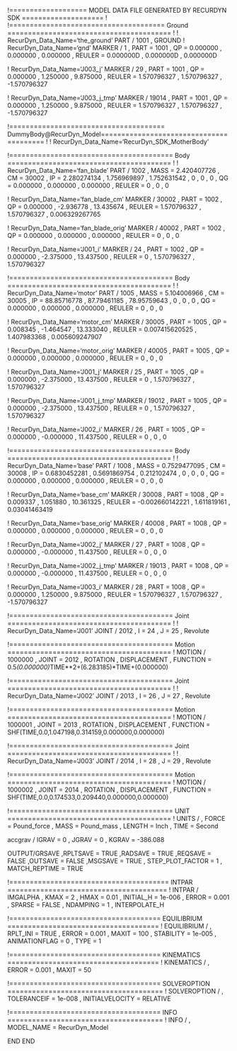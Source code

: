 !=================== MODEL DATA FILE GENERATED BY RECURDYN SDK ====================
!
!====================================== Ground ========================================
!
!                         RecurDyn_Data_Name='the_ground'
PART / 1001 , GROUND
!                         RecurDyn_Data_Name='gnd'
MARKER / 1
, PART = 1001
, QP = 0.000000 , 0.000000 , 0.000000
, REULER = 0.000000D , 0.000000D , 0.000000D
 
 


!                         RecurDyn_Data_Name='J003_j'
MARKER / 29
, PART = 1001
, QP = 0.000000 , 1.250000 , 9.875000
, REULER = 1.570796327 , 1.570796327 , -1.570796327
 
 
!                         RecurDyn_Data_Name='J003_j_tmp'
MARKER / 19014
, PART = 1001
, QP = 0.000000 , 1.250000 , 9.875000
, REULER = 1.570796327 , 1.570796327 , -1.570796327
 
 
!====================================== DummyBody@RecurDyn_Model========================================
!
!                         RecurDyn_Data_Name='RecurDyn_SDK_MotherBody'


!======================================== Body ========================================
!
!                         RecurDyn_Data_Name='fan_blade'
PART / 1002
, MASS = 2.420407726
, CM = 30002
, IP = 2.280274134 , 1.756969897 , 1.752631542
, 0 , 0 , 0
, QG = 0.000000 , 0.000000 , 0.000000
, REULER = 0 , 0 , 0
 
 
!                         RecurDyn_Data_Name='fan_blade_cm'
MARKER / 30002
, PART = 1002
, QP = 0.000000 , -2.936778 , 13.435674
, REULER = 1.570796327 , 1.570796327 , 0.006329267765
 
 
!                         RecurDyn_Data_Name='fan_blade_orig'
MARKER / 40002
, PART = 1002
, QP = 0.000000 , 0.000000 , 0.000000
, REULER = 0 , 0 , 0
 
 
!                         RecurDyn_Data_Name='J001_i'
MARKER / 24
, PART = 1002
, QP = 0.000000 , -2.375000 , 13.437500
, REULER = 0 , 1.570796327 , 1.570796327
 
 
!======================================== Body ========================================
!
!                         RecurDyn_Data_Name='motor'
PART / 1005
, MASS = 5.104006966
, CM = 30005
, IP = 88.85716778 , 87.79461185 , 78.95759643
, 0 , 0 , 0
, QG = 0.000000 , 0.000000 , 0.000000
, REULER = 0 , 0 , 0
 
 
!                         RecurDyn_Data_Name='motor_cm'
MARKER / 30005
, PART = 1005
, QP = 0.008345 , -1.464547 , 13.333040
, REULER = 0.007415620525 , 1.407983368 , 0.005609247907
 
 
!                         RecurDyn_Data_Name='motor_orig'
MARKER / 40005
, PART = 1005
, QP = 0.000000 , 0.000000 , 0.000000
, REULER = 0 , 0 , 0
 
 
!                         RecurDyn_Data_Name='J001_j'
MARKER / 25
, PART = 1005
, QP = 0.000000 , -2.375000 , 13.437500
, REULER = 0 , 1.570796327 , 1.570796327
 
 
!                         RecurDyn_Data_Name='J001_j_tmp'
MARKER / 19012
, PART = 1005
, QP = 0.000000 , -2.375000 , 13.437500
, REULER = 0 , 1.570796327 , 1.570796327
 
 
!                         RecurDyn_Data_Name='J002_i'
MARKER / 26
, PART = 1005
, QP = 0.000000 , -0.000000 , 11.437500
, REULER = 0 , 0 , 0
 
 
!======================================== Body ========================================
!
!                         RecurDyn_Data_Name='base'
PART / 1008
, MASS = 0.7529477095
, CM = 30008
, IP = 0.6830452281 , 0.5691869754 , 0.212102474
, 0 , 0 , 0
, QG = 0.000000 , 0.000000 , 0.000000
, REULER = 0 , 0 , 0
 
 
!                         RecurDyn_Data_Name='base_cm'
MARKER / 30008
, PART = 1008
, QP = 0.009337 , 1.051880 , 10.361325
, REULER = -0.002660142221 , 1.611819161 , 0.03041463419
 
 
!                         RecurDyn_Data_Name='base_orig'
MARKER / 40008
, PART = 1008
, QP = 0.000000 , 0.000000 , 0.000000
, REULER = 0 , 0 , 0
 
 
!                         RecurDyn_Data_Name='J002_j'
MARKER / 27
, PART = 1008
, QP = 0.000000 , -0.000000 , 11.437500
, REULER = 0 , 0 , 0
 
 
!                         RecurDyn_Data_Name='J002_j_tmp'
MARKER / 19013
, PART = 1008
, QP = 0.000000 , -0.000000 , 11.437500
, REULER = 0 , 0 , 0
 
 
!                         RecurDyn_Data_Name='J003_i'
MARKER / 28
, PART = 1008
, QP = 0.000000 , 1.250000 , 9.875000
, REULER = 1.570796327 , 1.570796327 , -1.570796327
 
 
!======================================== Joint ========================================
!
!                         RecurDyn_Data_Name='J001'
JOINT / 2012
, I = 24
, J = 25
, Revolute
 
 
!======================================== Motion ========================================
!
MOTION / 1000000
, JOINT = 2012
, ROTATION 
, DISPLACEMENT 
, FUNCTION = 0.5*(0.000000)*TIME**2+(6.283185)*TIME+(0.000000)\
 
 
!======================================== Joint ========================================
!
!                         RecurDyn_Data_Name='J002'
JOINT / 2013
, I = 26
, J = 27
, Revolute
 
 
!======================================== Motion ========================================
!
MOTION / 1000001
, JOINT = 2013
, ROTATION 
, DISPLACEMENT 
, FUNCTION = SHF(TIME,0.0,1.047198,0.314159,0.000000,0.000000)\
 
 
!======================================== Joint ========================================
!
!                         RecurDyn_Data_Name='J003'
JOINT / 2014
, I = 28
, J = 29
, Revolute
 
 
!======================================== Motion ========================================
!
MOTION / 1000002
, JOINT = 2014
, ROTATION 
, DISPLACEMENT 
, FUNCTION = SHF(TIME,0.0,0.174533,0.209440,0.000000,0.000000)\
 
 
!======================================== UNIT ========================================
!
UNITS / 
, FORCE = Pound_force
, MASS = Pound_mass
, LENGTH = Inch
, TIME = Second


accgrav /  IGRAV = 0
, JGRAV = 0
, KGRAV = -386.088


OUTPUT/GRSAVE
,RPLTSAVE = TRUE
,RADSAVE = TRUE
,REQSAVE = FALSE
,OUTSAVE = FALSE
,MSGSAVE = TRUE
, STEP_PLOT_FACTOR = 1
, MATCH_REPTIME = TRUE


!======================================= INTPAR =======================================
!
INTPAR / IMGALPHA
, KMAX = 2
, HMAX = 0.01
, INITIAL_H = 1e-006
, ERROR = 0.001
, SPARSE = FALSE
, NDAMPING = 1
, INTERPOLATE_H


!===================================== EQUILIBRIUM =====================================
!
EQUILIBRIUM /
, RPLT_INI = TRUE
, ERROR = 0.001
, MAXIT = 100
, STABILITY = 1e-005
, ANIMATIONFLAG = 0
, TYPE = 1


!===================================== KINEMATICS =====================================
!
KINEMATICS /
, ERROR = 0.001
, MAXIT = 50




!===================================== SOLVEROPTION ======================================
!
SOLVEROPTION /
, TOLERANCEIF  = 1e-008
, INITIALVELOCITY  = RELATIVE


!===================================== INFO ======================================
!
INFO /
, MODEL_NAME = RecurDyn_Model


END
END
